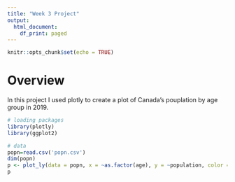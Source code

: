 ---
title: "Week 3 Project"
output:
  html_document:
    df_print: paged
---

```{r setup, include=FALSE}
knitr::opts_chunk$set(echo = TRUE)
```

# Overview

In this project I used plotly to create a plot of Canada's pouplation by age group in 2019.

```{r }
# loading packages
library(plotly)
library(ggplot2)
```


```{r }
# data
popn=read.csv('popn.csv')
dim(popn)
p <- plot_ly(data = popn, x = ~as.factor(age), y = ~population, color = ~as.factor(year), type="bar") %>% layout(title = "Population by age group (50+)", xaxis=list(title="Age group"), yaxis=list(title="Population"))
p
```



